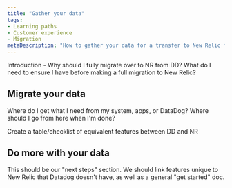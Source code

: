 ```yaml
---
title: "Gather your data"
tags:
- Learning paths
- Customer experience
- Migration
metaDescription: "How to gather your data for a transfer to New Relic from Datadog."
---
```



Introduction - Why should I fully migrate over to NR from DD? What do I need to ensure I have before making a full migration to New Relic?

## Migrate your data
Where do I get what I need from my system, apps, or DataDog? Where should I go from here when I'm done?

Create a table/checklist of equivalent features between DD and NR

## Do more with your data

This should be our "next steps" section. We should link features unique to New Relic that Datadog doesn't have, as well as a general "get started" doc.
